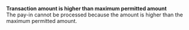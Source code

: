   
<Card title="001011" href="/development-ressources/errors/codes/001011">  

 **Transaction amount is higher than maximum permitted amount**  
 The pay-in cannot be processed because the amount is higher than the maximum permitted amount.  

</Card>